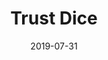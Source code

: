 ---
title: Trust Dice
tag: Tools
status: publish
date: 2019-07-31
slug: A decentralized online gaming platform integrated with IOTX & VITA tokens
website: https://trustdice.win/
twitter: https://twitter.com/Trust_Dice
logo: /img/Trust Dice.png
featured_img: https://wp.gcap1.iotex.io/wp-content/uploads/2020/09/trustdice-header.png
telegram: https://t.me/trust_dice
---